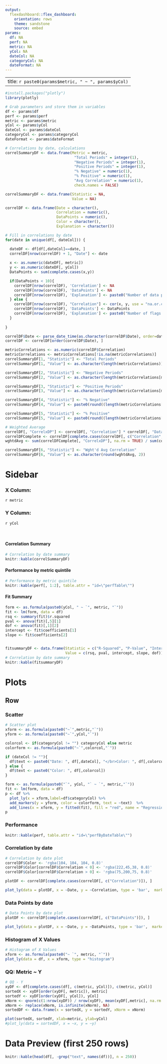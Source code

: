 ```yaml
---
output: 
  flexdashboard::flex_dashboard:
    orientation: rows
    theme: sandstone
    source: embed
params:
  df: NA
  perf: NA
  metric: NA
  yCol: NA
  dateCol: NA
  categoryCol: NA
  dateFormat: NA
---
```


---
title: `r paste0(params$metric, " ~ ", params$yCol)`
---

<style>
.navbar-fixed-top {
	background-color: #3e3f3a;
  border-color: #3e3f3a;
}

.navbar-inverse .navbar-nav>.active>a, .navbar-inverse .navbar-nav>.active>a:hover, .navbar-inverse .navbar-nav>.active>a:focus {
    color: #ffffff;
    background-color: #393a35;
}

.navbar-default .navbar-nav>li>a {
    color: #98978b;
}

.navbar-inverse .navbar-nav>li>a {
    color: #98978b;
}

.section.sidebar {
    top: 61px;
    background-color: #f8f5f0;
}

.nav-tabs-custom > .nav-tabs > li.active {
    border-top-color: rgb(138, 138, 138);
}

</style>

```r
#install.packages("plotly") 
library(plotly)
```

```r
# Grab parameters and store them in variables
df <- params$df
perf <- params$perf
metric <- params$metric
yCol <- params$yCol
dateCol <- params$dateCol
categoryCol <- params$categoryCol
dateFormat <- params$dateFormat
```


```r
# Correlations by date, calculations
correlSummaryDF <- data.frame(Metric = metric,
                               "Total Periods" = integer(1),
                               "Negative Periods" = integer(1),
                               "Positive Periods" = integer(1),
                               "% Negative" = numeric(1),
                               "% Positive" = numeric(1),
                               "Avg Correlation" = numeric(1),
                               check.names = FALSE)

correlSummaryDF <- data.frame(Statistic = NA,
                              Value = NA)

correlDF <- data.frame(Date = character(),
                       Correlation = numeric(),
                       DataPoints = numeric(),
                       Color = character(),
                       Explanation = character())

# Fill in correlations by date
for(date in unique(df[, dateCol])) {

  dateDF <- df[df[,dateCol]==date, ]
  correlDF[nrow(correlDF) + 1, "Date"] <- date
  
  x <- as.numeric(dateDF[, metric])
  y <- as.numeric(dateDF[, yCol])
  DataPoints <- sum(complete.cases(x,y))

  if(DataPoints < 10){
    correlDF[nrow(correlDF), 'Correlation'] <- NA
    correlDF[nrow(correlDF), 'DataPoints'] <- NA
    correlDF[nrow(correlDF), 'Explanation'] <- paste0("Number of data points: ", DataPoints)
  } else {
    correlDF[nrow(correlDF), "Correlation"] <- cor(x, y, use = "na.or.complete")
    correlDF[nrow(correlDF), 'DataPoints'] <- DataPoints
    correlDF[nrow(correlDF), 'Explanation'] <- paste0("Number of flags: ", sum(y==1))
  }
  
}

correlDF$Date <- parse_date_time(as.character(correlDF$Date), order=dateFormat)
correlDF <- correlDF[order(correlDF$Date), ]

metricCorrelations <- as.numeric(correlDF$Correlation)
metricCorrelations <- metricCorrelations[!is.na(metricCorrelations)]
correlSummaryDF[1, "Statistic"] <- "Total Periods"
correlSummaryDF[1, "Value"] <- as.character(length(metricCorrelations))

correlSummaryDF[2, "Statistic"] <- "Negative Periods"
correlSummaryDF[2, "Value"] <- as.character(length(metricCorrelations[metricCorrelations < 0]))

correlSummaryDF[3, "Statistic"] <- "Positive Periods"
correlSummaryDF[3, "Value"] <- as.character(length(metricCorrelations[metricCorrelations > 0]))

correlSummaryDF[4, "Statistic"] <- "% Negative"
correlSummaryDF[4, "Value"] <- paste0(round((length(metricCorrelations[metricCorrelations < 0]) / length(metricCorrelations))*100, 2),"%")

correlSummaryDF[5, "Statistic"] <- "% Positive"
correlSummaryDF[5, "Value"] <- paste0(round((length(metricCorrelations[metricCorrelations > 0]) / length(metricCorrelations))*100, 2),"%")

# Weighted Average
correlDF[, "CorrelxDP"] <- correlDF[, "Correlation"] * correlDF[, "DataPoints"]
correlDFComplete <- correlDF[complete.cases(correlDF[, c("Correlation", "DataPoints")]), ]
wghtdAvg <- sum(correlDFComplete[, "CorrelxDP"], na.rm = TRUE) / sum(correlDFComplete[, "DataPoints"], na.rm = TRUE)

correlSummaryDF[6, "Statistic"] <- "Wght'd Avg Correlation"
correlSummaryDF[6, "Value"] <- as.character(round(wghtdAvg, 2))
```

Sidebar {.sidebar}
=======================================================================

### X Column: 
`r metric`

### Y Column: 
`r yCol`

<br/>

#### Correlation Summary
```r
# Correlation by date summary
knitr::kable(correlSummaryDF)
```

#### Performance by metric quintile
```r
# Performance by metric quintile
knitr::kable(perf[, 1:2], table.attr = "id=\"perfTable\"")
```

#### Fit Summary
```r
form <- as.formula(paste0(yCol, " ~ `", metric, "`"))
fit <- lm(form, data = df)
rsq <- summary(fit)$r.squared
pval <- anova(fit)[,5][1]
dof <- anova(fit)[,1][2]
intercept <- fit$coefficients[1]
slope <- fit$coefficients[2]


fitsummaryDF <- data.frame(Statistic = c("R-Squared", "P-Value", "Intercept", "Slope", "Degrees of Freedom"),
                           Value = c(rsq, pval, intercept, slope, dof))
# Correlation by date summary
knitr::kable(fitsummaryDF)
```

Plots
=======================================================================

Row {.tabset}
-----------------------------------------------------------------------

### Scatter

```r
# Scatter plot
xform <- as.formula(paste0("~`",metric,"`"))
yform <- as.formula(paste0("~`",yCol,"`"))

colorcol <- if(categoryCol != "") categoryCol else metric
colorform <- as.formula(paste0("~`",colorcol,"`"))

if (dateCol != ""){
  df$text <- paste0("Date: ", df[,dateCol], "</br>Color: ", df[,colorcol])
} else {
  df$text <- paste0("Color: ", df[,colorcol])
}

form <- as.formula(paste0("`", yCol, "` ~ `", metric,"`"))
fit <- lm(form, data = df)
p <- df %>%
  plot_ly(x = xform,label=df$categoryCol) %>%
  add_markers(y = yform, color = colorform, text = ~text)  %>%
  add_lines(x = xform, y = fitted(fit), fill = "red", name = "Regression Line")
p
```

### Performance

```r
knitr::kable(perf, table.attr = "id=\"perfByDateTable\"")
```

### Correlation by date

```r
# Correlation by date plot
correlDF$Color <- 'rgba(104, 104, 104, 0.8)'
correlDF$Color[correlDF$Correlation < 0] <- 'rgba(222,45,38, 0.8)'
correlDF$Color[correlDF$Correlation > 0] <- 'rgba(75,200,75, 0.8)'

plotDF <- correlDF[complete.cases(correlDF[, c("Correlation")]), ]

plot_ly(data = plotDF, x = ~Date, y = ~Correlation, type = 'bar',  marker = list(color = plotDF$Color))
```

### Data Points by date

```r
# Data Points by date plot
plotDF <- correlDF[complete.cases(correlDF[, c("DataPoints")]), ]

plot_ly(data = plotDF, x = ~Date, y = ~DataPoints, type = 'bar',  marker = list(color = plotDF$Color))
```

### Histogram of X Values

```r
# Histogram of X Values
xform <- as.formula(paste0("~ `", metric, "`"))
plot_ly(data = df, x = xform, type = "histogram")
```

### QQ: Metric ~ Y

```r
# QQ - Y
xyDF <- df[complete.cases(df[, c(metric, yCol)]), c(metric, yCol)]
sortedX <- xyDF[order(xyDF[, metric]), metric]
sortedY <- xyDF[order(xyDF[, yCol]), yCol]
xNorm <- qnorm(c(1:nrow(xyDF)) / nrow(xyDF), mean(xyDF[,metric], na.rm = TRUE), sd(xyDF[,metric], na.rm = TRUE))
xNorm <- replace(xNorm, is.infinite(xNorm), NA)
sortedDF <- data.frame(x = sortedX, y = sortedY, xNorm = xNorm)

plot(sortedX, sortedY, xlab=metric, ylab=yCol)
#plot_ly(data = sortedDF, x = ~x, y = ~y)
```

Data Preview (first 250 rows)
=======================================================================
```r
knitr::kable(head(df[, -grep("text", names(df))], n = 250))
```

<script>
for(i = 0; i < $('#perfByDateTable th').length; i++) {
  colorTableByCol('perfByDateTable', i);
}

function colorTableByCol(tableid, colindex){

var columnarray, maxval, minval, max, min, n;

columnarray = [];
$('#' + tableid + ' tr:not(:first)').each(function(){
	
	var val = parseFloat($(this).find('td').eq(colindex).text());
	if(val === val) {
	columnarray.push(val);
	}
	})

	maxval = Math.max(...columnarray);
	minval = Math.min(...columnarray);

	min = 0;
	if (minval > 0) {
	max = maxval;
	} else if (maxval < 0) {
	max = Math.abs(minval);
	} else {
	max = Math.max(Math.abs(maxval), Math.abs(minval));
	}

	n = max-min;

	$('#' + tableid + ' tr td:nth-child(' + (colindex + 1) + ')').each(function() {

		var val = parseFloat($(this).text());    
		var xr, xg, xb, yr, yg, yb;

		// Define the min color, which is white
		xr = 255; // Red value
		xg = 255; // Green value
		xb = 255; // Blue value

		// Define max color, depending on sign of val
		if (val >= 0) {

		// Green if val > 0, #2ca25f
		yr = 44; // Red value
		yg = 162; // Green value
		yb = 95; // Blue value

		} else {

		// Red if val < 0, #a12b2b
		yr = 161; // Red value
		yg = 43; // Green value
		yb = 43; // Blue value

		val = Math.abs(val);

		}

		// Find value's position relative to range
		var pos = ((val - min) / (n));

		// Generate RGB code
		red = parseInt((xr + (( pos * (yr - xr)))).toFixed(0));
		green = parseInt((xg + (( pos * (yg - xg)))).toFixed(0));
		blue = parseInt((xb + (( pos * (yb - xb)))).toFixed(0));

		clr = 'rgb('+red+','+green+','+blue+')';

		// Apply to cell

		$(this).css('background-color', clr);

	})
}
</script>
